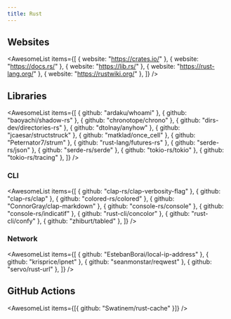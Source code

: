 ```yaml
---
title: Rust
---
```


## Websites

<AwesomeList
  items={[
    { website: "https://crates.io/" },
    { website: "https://docs.rs/" },
    { website: "https://lib.rs/" },
    { website: "https://rust-lang.org/" },
    { website: "https://rustwiki.org/" },
  ]}
/>

## Libraries

<AwesomeList
  items={[
    { github: "ardaku/whoami" },
    { github: "baoyachi/shadow-rs" },
    { github: "chronotope/chrono" },
    { github: "dirs-dev/directories-rs" },
    { github: "dtolnay/anyhow" },
    { github: "jcaesar/structstruck" },
    { github: "matklad/once_cell" },
    { github: "Peternator7/strum" },
    { github: "rust-lang/futures-rs" },
    { github: "serde-rs/json" },
    { github: "serde-rs/serde" },
    { github: "tokio-rs/tokio" },
    { github: "tokio-rs/tracing" },
  ]}
/>

### CLI

<AwesomeList
  items={[
    { github: "clap-rs/clap-verbosity-flag" },
    { github: "clap-rs/clap" },
    { github: "colored-rs/colored" },
    { github: "ConnorGray/clap-markdown" },
    { github: "console-rs/console" },
    { github: "console-rs/indicatif" },
    { github: "rust-cli/concolor" },
    { github: "rust-cli/confy" },
    { github: "zhiburt/tabled" },
  ]}
/>

### Network

<AwesomeList
  items={[
    { github: "EstebanBorai/local-ip-address" },
    { github: "krisprice/ipnet" },
    { github: "seanmonstar/reqwest" },
    { github: "servo/rust-url" },
  ]}
/>

## GitHub Actions

<AwesomeList items={[{ github: "Swatinem/rust-cache" }]} />
